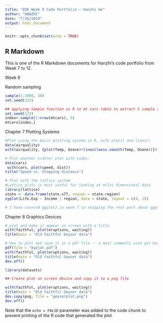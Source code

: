 ```yaml
---
title: "EDA Week 9 Code Portfolio — Hanzhi He"
author: "HANZHI"
date: "7/26/2019"
output: html_document
---
```


```r
knitr::opts_chunk$set(echo = TRUE)
```

## R Markdown

This is one of the R Markdown documents for Hanzhi's code portfolio from Week 7 to 12. 

Week 9

Random sampling


```r
sample(1:1000, 10)
set.seed(332)

## applying Sample function in R to mt cars table to extract 5 sample rows
set.seed(123)
index<-sample(1:nrow(mtcars), 5)
mtcars[index,]

```

Chapter 7 Plotting Systems

```r
#Plot using the basic plotting system in R, with plot() and lines()
data(airquality)
with(airquality, {plot(Temp, Ozone)+lines(loess.smooth(Temp, Ozone))})

# Plot another scatter plot with codes:
data(cars)
 with(cars, plot(speed, dist))
title("Speed vs. Stopping distance")

# Plot with the lattice system
#Lattice plots is most useful for looking at milti dimensional data
library(lattice)
state <- data.frame(state.x77, region = state.region)
xyplot(Life.Exp ~ Income | region, data = state, layout = c(4, 1))

# I have covered ggplot2 in week 7 so skipping the rest part about ggplot2 in chapter 7

```


Chapter 8 Graphics Devices

```r
# plot and make it appear on screen with a title
with(faithful, plot(eruptions, waiting)) 
title(main = "Old Faithful Geyser data")

# How to plot and save it in a pdf file -- a most commonly used yet basic approach
pdf(file = "myplot.pdf")  
with(faithful, plot(eruptions, waiting))  
title(main = "Old Faithful Geyser data")  
dev.off()  

library(datasets)

## Create plot on screen device and copy it to a png file

with(faithful, plot(eruptions, waiting))  
title(main = "Old Faithful Geyser data")  
dev.copy(png, file = "geyserplot.png")  
dev.off()

```

Note that the `echo = FALSE` parameter was added to the code chunk to prevent printing of the R code that generated the plot.
